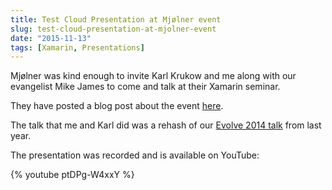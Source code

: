 ```yaml
---
title: Test Cloud Presentation at Mjølner event
slug: test-cloud-presentation-at-mjolner-event
date: "2015-11-13"
tags: [Xamarin, Presentations]
---
```

Mjølner was kind enough to invite Karl Krukow and me along with our evangelist Mike James to come and talk at their Xamarin seminar.

They have posted a blog post about the event [here](http://mjolner.dk/events/xamarin-videos-how-to-build-and-test-apps-with-xamarin/).

The talk that me and Karl did was a rehash of our [Evolve 2014 talk](/2015/06/18/xamarin-evolve-presentation/) from last year.

The presentation was recorded and is available on YouTube:

{% youtube ptDPg-W4xxY %}
